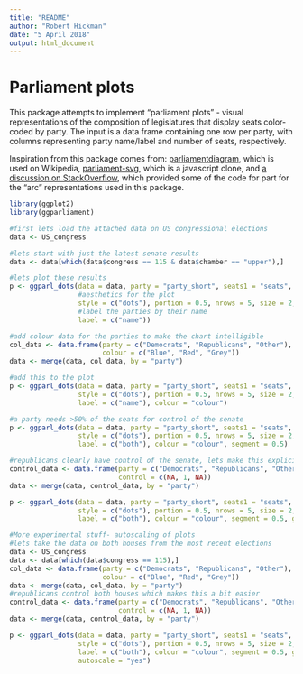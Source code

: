 ```yaml
---
title: "README"
author: "Robert Hickman"
date: "5 April 2018"
output: html_document
---
```


# Parliament plots

This package attempts to implement "parliament plots" - visual representations of the composition of legislatures that display seats color-coded by party. The input is a data frame containing one row per party, with columns representing party name/label and number of seats, respectively.

Inspiration from this package comes from: [parliamentdiagram](https://github.com/slashme/parliamentdiagram), which is used on Wikipedia, [parliament-svg](https://github.com/juliuste/parliament-svg), which is a javascript clone, and [a discussion on StackOverflow](http://stackoverflow.com/questions/42729174/creating-a-half-donut-or-parliamentary-seating-chart), which provided some of the code for part for the "arc" representations used in this package.

```r
library(ggplot2)
library(ggparliament)

#first lets load the attached data on US congressional elections
data <- US_congress

#lets start with just the latest senate results
data <- data[which(data$congress == 115 & data$chamber == "upper"),]

#lets plot these results
p <- ggparl_dots(data = data, party = "party_short", seats1 = "seats",
                 #aesthetics for the plot
                 style = c("dots"), portion = 0.5, nrows = 5, size = 2,
                 #label the parties by their name
                 label = c("name"))
```

```r
#add colour data for the parties to make the chart intelligible
col_data <- data.frame(party = c("Democrats", "Republicans", "Other"),
                       colour = c("Blue", "Red", "Grey"))
data <- merge(data, col_data, by = "party")

#add this to the plot
p <- ggparl_dots(data = data, party = "party_short", seats1 = "seats",
                 style = c("dots"), portion = 0.5, nrows = 5, size = 2,
                 label = c("name"), colour = "colour")
```

```r
#a party needs >50% of the seats for control of the senate
p <- ggparl_dots(data = data, party = "party_short", seats1 = "seats",
                 style = c("dots"), portion = 0.5, nrows = 5, size = 2,
                 label = c("both"), colour = "colour", segment = 0.5)
```

```r
#republicans clearly have control of the senate, lets make this explicit in the graph
control_data <- data.frame(party = c("Democrats", "Republicans", "Other"),
                           control = c(NA, 1, NA))
data <- merge(data, control_data, by = "party")

p <- ggparl_dots(data = data, party = "party_short", seats1 = "seats",
                 style = c("dots"), portion = 0.5, nrows = 5, size = 2,
                 label = c("both"), colour = "colour", segment = 0.5, government = "control")
```

```r
#More experimental stuff- autoscaling of plots
#lets take the data on both houses from the most recent elections
data <- US_congress
data <- data[which(data$congress == 115),]
col_data <- data.frame(party = c("Democrats", "Republicans", "Other"),
                       colour = c("Blue", "Red", "Grey"))
data <- merge(data, col_data, by = "party")
#republicans control both houses which makes this a bit easier
control_data <- data.frame(party = c("Democrats", "Republicans", "Other"),
                           control = c(NA, 1, NA))
data <- merge(data, control_data, by = "party")

p <- ggparl_dots(data = data, party = "party_short", seats1 = "seats",
                 style = c("dots"), portion = 0.5, nrows = 5, size = 2,
                 label = c("both"), colour = "colour", segment = 0.5, government = "control", group = "chamber",
                 autoscale = "yes")

```
